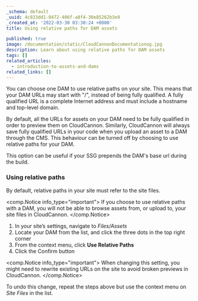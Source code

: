 ```yaml
---
_schema: default
_uuid: 4c833dd1-0472-406f-a8f4-30e85262b3e9
_created_at: '2022-03-30 03:30:24 +0000'
title: Using relative paths for DAM assets

published: true
image: /documentation/static/CloudCannonDocumentationog.jpg
description: Learn about using relative paths for DAM assets
tags: []
related_articles:
  - introduction-to-assets-and-dams
related_links: []
---
```

You can choose one DAM to use relative paths on your site. This means that your DAM URLs may start with "/", instead of being fully qualified. A fully qualified URL is a complete Internet address and must include a hostname and top-level domain. 

By default, all the URLs for assets on your DAM need to be fully qualified in order to preview them on CloudCannon. Similarly, CloudCannon will always save fully qualified URLs in your code when you upload an asset to a DAM through the CMS. This behaviour can be turned off by choosing to use relative paths for your DAM.

This option can be useful if your SSG prepends the DAM's base url during the build.

### Using relative paths

By default, relative paths in your site must refer to the site files.

<comp.Notice info_type="important">
  If you choose to use relative paths with a DAM, you will not be able to browse assets from, or upload to, your site files in CloudCannon.
</comp.Notice>

1. In your site’s settings, navigate to *Files/Assets*
2. Locate your DAM from the list, and click the three dots in the top right corner
3. From the context menu, click **Use Relative Paths**
4. Click the Confirm button

<comp.Notice info_type="important">
  When changing this setting, you might need to rewrite existing URLs on the site to avoid broken previews in CloudCannon.
</comp.Notice>

To undo this change, repeat the steps above but use the context menu on *Site Files* in the list.